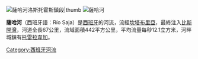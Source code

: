 [[File:Rio_Saja_en_Saja.jpg|薩哈河[[洛斯托霍斯]]鎮段|thumb]]
[[Image:Pozo_del_Amo.jpg|薩哈河]]

'''薩哈河'''（西班牙語：Río Saja）是[[西班牙|西班牙]]的河流，流經[[坎塔布里亞|坎塔布里亞]]，最終注入[[比斯開灣|比斯開灣]]，河道全長67公里，流域面積442平方公里，平均流量每秒12.1立方米，河畔城鎮有[[托雷拉韋加|托雷拉韋加]]。

{{coord|43.435|N|4.035|W|source:kolossus-dewiki|display=title}}

{{Spain-geo-stub}}
[[Category:西班牙河流|Category:西班牙河流]]